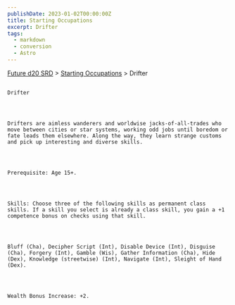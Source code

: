 ```yaml
---
publishDate: 2023-01-02T00:00:00Z
title: Starting Occupations
excerpt: Drifter
tags:
  - markdown
  - conversion
  - Astro
---
```







[Future d20 SRD](/#futureD20)
     > [Starting Occupations](future-d20-srd-starting-occupations-index)
     > Drifter
    




## 
    Drifter
   



    Drifters are aimless wanderers and worldwise jacks-of-all-trades who move between cities or star systems, working odd jobs until boredom or fate leads them elsewhere. Along the way, they learn strange customs and pick up interesting and diverse skills.
   



    Prerequisite: Age 15+.
   



    Skills: Choose three of the following skills as permanent class skills. If a skill you select is already a class skill, you gain a +1 competence bonus on checks using that skill.
   



    Bluff (Cha), Decipher Script (Int), Disable Device (Int), Disguise (Cha), Forgery (Int), Gamble (Wis), Gather Information (Cha), Hide (Dex), Knowledge (streetwise) (Int), Navigate (Int), Sleight of Hand (Dex).
   



    Wealth Bonus Increase: +2.
   






